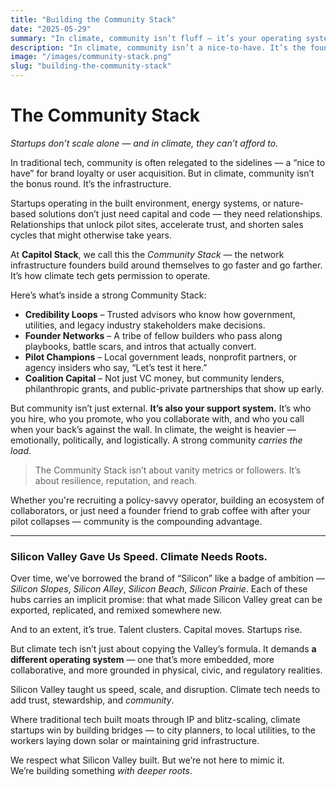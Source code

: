 ```yaml
---
title: "Building the Community Stack"
date: "2025-05-29"
summary: "In climate, community isn’t fluff — it’s your operating system. Support, trust, reach, and resilience all begin with who’s around the table."
description: "In climate, community isn’t a nice-to-have. It’s the foundation: a trusted network that accelerates pilots, deepens credibility, and helps carry the emotional and operational weight of solving complex systems."
image: "/images/community-stack.png"
slug: "building-the-community-stack"
---
```


# The Community Stack  
*Startups don’t scale alone — and in climate, they can’t afford to.*

In traditional tech, community is often relegated to the sidelines — a “nice to have” for brand loyalty or user acquisition. But in climate, community isn’t the bonus round. It’s the infrastructure.

Startups operating in the built environment, energy systems, or nature-based solutions don’t just need capital and code — they need relationships. Relationships that unlock pilot sites, accelerate trust, and shorten sales cycles that might otherwise take years.

At **Capitol Stack**, we call this the *Community Stack* — the network infrastructure founders build around themselves to go faster and go farther. It’s how climate tech gets permission to operate.

Here’s what’s inside a strong Community Stack:

- **Credibility Loops** – Trusted advisors who know how government, utilities, and legacy industry stakeholders make decisions.  
- **Founder Networks** – A tribe of fellow builders who pass along playbooks, battle scars, and intros that actually convert.  
- **Pilot Champions** – Local government leads, nonprofit partners, or agency insiders who say, “Let’s test it here.”  
- **Coalition Capital** – Not just VC money, but community lenders, philanthropic grants, and public-private partnerships that show up early.

But community isn’t just external. **It’s also your support system.** It’s who you hire, who you promote, who you collaborate with, and who you call when your back’s against the wall. In climate, the weight is heavier — emotionally, politically, and logistically. A strong community *carries the load*.

> The Community Stack isn’t about vanity metrics or followers. It’s about resilience, reputation, and reach.

Whether you're recruiting a policy-savvy operator, building an ecosystem of collaborators, or just need a founder friend to grab coffee with after your pilot collapses — community is the compounding advantage.

---

### Silicon Valley Gave Us Speed. Climate Needs Roots.

Over time, we’ve borrowed the brand of “Silicon” like a badge of ambition — *Silicon Slopes*, *Silicon Alley*, *Silicon Beach*, *Silicon Prairie*. Each of these hubs carries an implicit promise: that what made Silicon Valley great can be exported, replicated, and remixed somewhere new.

And to an extent, it’s true. Talent clusters. Capital moves. Startups rise.

But climate tech isn’t just about copying the Valley’s formula. It demands **a different operating system** — one that’s more embedded, more collaborative, and more grounded in physical, civic, and regulatory realities.

Silicon Valley taught us speed, scale, and disruption. Climate tech needs to add trust, stewardship, and *community*.

Where traditional tech built moats through IP and blitz-scaling, climate startups win by building bridges — to city planners, to local utilities, to the workers laying down solar or maintaining grid infrastructure.

We respect what Silicon Valley built. But we’re not here to mimic it.  
We’re building something *with deeper roots*.
